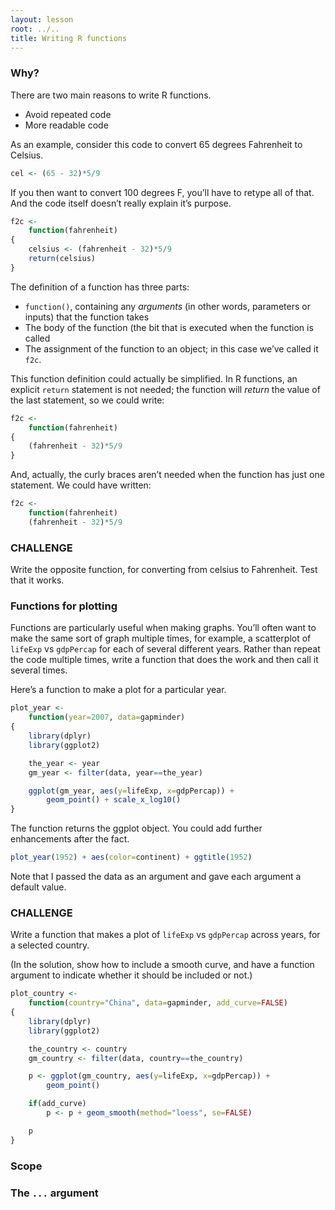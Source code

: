```yaml
---
layout: lesson
root: ../..
title: Writing R functions
---
```


### Why?

There are two main reasons to write R functions.

- Avoid repeated code
- More readable code

As an example, consider this code to convert 65 degrees Fahrenheit to
Celsius.

```r
cel <- (65 - 32)*5/9
```

If you then want to convert 100 degrees F, you'll have to retype all
of that. And the code itself doesn't really explain it's purpose.

```r
f2c <-
    function(fahrenheit)
{
    celsius <- (fahrenheit - 32)*5/9
    return(celsius)
}
```

The definition of a function has three parts:

- `function()`, containing any _arguments_ (in other words, parameters or inputs) that the
  function takes
- The body of the function (the bit that is executed when the function
  is called
- The assignment of the function to an object; in this case we've
  called it `f2c`.

This function definition could actually be simplified. In R functions,
an explicit `return` statement is not needed; the function will
_return_ the value of the last statement, so we could write:

```r
f2c <-
    function(fahrenheit)
{
    (fahrenheit - 32)*5/9
}
```

And, actually, the curly braces aren't needed when the function has
just one statement. We could have written:

```r
f2c <-
    function(fahrenheit)
    (fahrenheit - 32)*5/9
```


### CHALLENGE

Write the opposite function, for converting from celsius to
Fahrenheit. Test that it works.


### Functions for plotting

Functions are particularly useful when making graphs. You'll often
want to make the same sort of graph multiple times, for example, a
scatterplot of `lifeExp` vs `gdpPercap` for each of several different
years. Rather than repeat the code multiple times, write a function
that does the work and then call it several times.

Here's a function to make a plot for a particular year.

```r
plot_year <-
    function(year=2007, data=gapminder)
{
    library(dplyr)
    library(ggplot2)

    the_year <- year
    gm_year <- filter(data, year==the_year)

    ggplot(gm_year, aes(y=lifeExp, x=gdpPercap)) +
        geom_point() + scale_x_log10()
}
```

The function returns the ggplot object. You could add further
enhancements after the fact.

```r
plot_year(1952) + aes(color=continent) + ggtitle(1952)
```

Note that I passed the data as an argument and gave each argument a
default value.

### CHALLENGE

Write a function that makes a plot of `lifeExp` vs `gdpPercap` across
years, for a selected country.


(In the solution, show how to include a smooth curve, and have a
function argument to indicate whether it should be included or not.)

```r
plot_country <-
    function(country="China", data=gapminder, add_curve=FALSE)
{
    library(dplyr)
    library(ggplot2)

    the_country <- country
    gm_country <- filter(data, country==the_country)

    p <- ggplot(gm_country, aes(y=lifeExp, x=gdpPercap)) +
        geom_point()

    if(add_curve)
        p <- p + geom_smooth(method="loess", se=FALSE)

    p
}
```




### Scope



### The `...` argument
